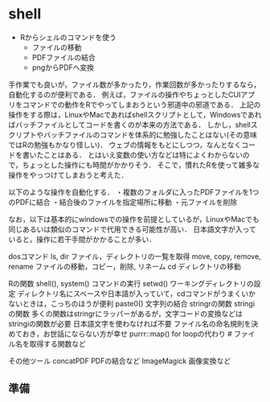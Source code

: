 # shell {#shell}

- Rからシェルのコマンドを使う    
  - ファイルの移動    
  - PDFファイルの結合    
  - pngからPDFへ変換   

手作業でも良いが，ファイル数が多かったり，作業回数が多かったりするなら，自動化するのが便利である．
例えば，ファイルの操作やちょっとしたCUIアプリをコマンドでの動作をRでやってしまおうという邪道中の邪道である．
上記の操作をする際は，LinuxやMacであればshellスクリプトとして，Windowsであればバッチファイルとしてコードを書くのが本来の方法である．
しかし，shellスクリプトやバッチファイルのコマンドを体系的に勉強したことはない(その意味ではRの勉強もかなり怪しい)．
ウェブの情報をもとにしつつ，なんとなくコードを書いたことはある．
とはいえ変数の使い方などは特によくわからないので，ちょっとした操作にも時間がかかりそう．
そこで，慣れたRを使って雑多な操作をやっつけてしまおうと考えた．

以下のような操作を自動化する．
・複数のフォルダに入ったPDFファイルを1つのPDFに結合
・結合後のファイルを指定場所に移動
・元ファイルを削除

なお，以下は基本的にwindowsでの操作を前提としているが，LinuxやMacでも同じあるいは類似のコマンドで代用できる可能性が高い．
日本語文字が入っていると，操作に若干手間がかかることが多い．


dosコマンド
ls, dir
  ファイル，ディレクトリの一覧を取得
move, copy, remove, rename
  ファイルの移動，コピー，削除, リネーム
cd
  ディレクトリの移動

Rの関数
shell(), system()
  コマンドの実行
setwd()
  ワーキングディレクトリの設定
  ディレクトリ名にスペースや日本語が入っていて，cdコマンドがうまくいかないときは，こっちのほうが便利
paste0()
  文字列の結合
stringrの関数
stringiの関数
  多くの関数はstringrにラッパーがあるが，文字コードの変換などはstringiの関数が必要
  日本語文字を使わなければ不要
  ファイル名の命名規則を決めておき，お世話にならない方が幸せ
purrr::map()
  for loopの代わり
  # ファイル名を取得する関数など

その他ツール
concatPDF
  PDFの結合など
ImageMagick
  画像変換など

## 準備



```r


```
